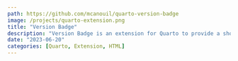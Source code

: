 ```yaml
---
path: https://github.com/mcanouil/quarto-version-badge
image: /projects/quarto-extension.png
title: "Version Badge"
description: "Version Badge is an extension for Quarto to provide a shortcode to display software version."
date: "2023-06-20"
categories: [Quarto, Extension, HTML]
---
```

